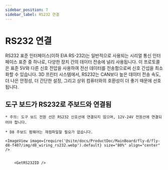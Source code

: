 ```yaml
---
sidebar_position: 7
sidebar_label: RS232 연결
---
```




# RS232 연결

RS232 표준 인터페이스(이하 EIA RS-232)는 일반적으로 사용되는 시리얼 통신 인터페이스 표준 중 하나로, 다양한 장치 간의 데이터 전송에 널리 사용됩니다. 이 프로토콜은 표준 5V와 다른 신호 전압을 사용하여 전선 데이터를 전송함으로써 신호 간섭을 최소화할 수 있습니다. 3D 프린터 시스템에서, RS232는 CAN보다 높은 데이터 전송 속도, 더 나은 안정성, 더 간단한 설정, 그리고 상위 컴퓨터와의 호환성이 더 좋기 때문에 선호됩니다.

## 도구 보드가 RS232로 주보드와 연결됨

    * 주의: 도구 보드 전원 선은 RS232 신호선에 연결되지 않으며, 12V-24V 전원선에 연결되어야 합니다.

    * D8 주보드 펌웨어는 재컴파일할 필요가 없습니다.
    
    <ImageView image={require('@site/docs/ProductDoc/MainBoard/fly-d/fly-d8-f407/img/d8_wiring_rs232.webp').default} size="80%" align="center" />


        <GetRS232ID />